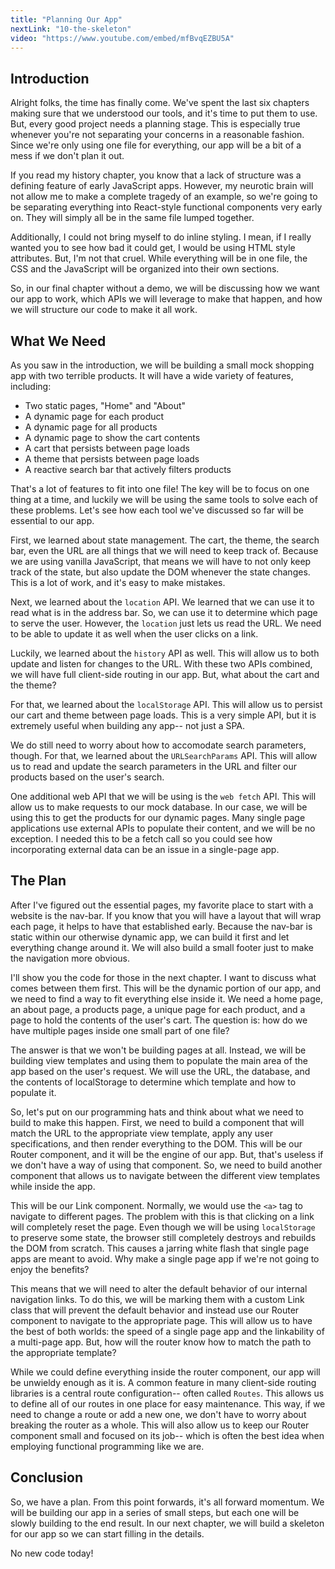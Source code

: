 ```yaml
---
title: "Planning Our App"
nextLink: "10-the-skeleton"
video: "https://www.youtube.com/embed/mfBvqEZBU5A"
---
```


## **Introduction**

Alright folks, the time has finally come. We've spent the last six chapters making sure that we understood our tools, and it's time to put them to use. But, every good project needs a planning stage. This is especially true whenever you're not separating your concerns in a reasonable fashion. Since we're only using one file for everything, our app will be a bit of a mess if we don't plan it out.

If you read my history chapter, you know that a lack of structure was a defining feature of early JavaScript apps. However, my neurotic brain will not allow me to make a complete tragedy of an example, so we're going to be separating everything into React-style functional components very early on. They will simply all be in the same file lumped together.

Additionally, I could not bring myself to do inline styling. I mean, if I really wanted you to see how bad it could get, I would be using HTML style attributes. But, I'm not that cruel. While everything will be in one file, the CSS and the JavaScript will be organized into their own sections.

So, in our final chapter without a demo, we will be discussing how we want our app to work, which APIs we will leverage to make that happen, and how we will structure our code to make it all work.

## **What We Need**

As you saw in the introduction, we will be building a small mock shopping app with two terrible products. It will have a wide variety of features, including:

- Two static pages, "Home" and "About"
- A dynamic page for each product
- A dynamic page for all products
- A dynamic page to show the cart contents
- A cart that persists between page loads
- A theme that persists between page loads
- A reactive search bar that actively filters products

That's a lot of features to fit into one file! The key will be to focus on one thing at a time, and luckily we will be using the same tools to solve each of these problems. Let's see how each tool we've discussed so far will be essential to our app.

First, we learned about state management. The cart, the theme, the search bar, even the URL are all things that we will need to keep track of. Because we are using vanilla JavaScript, that means we will have to not only keep track of the state, but also update the DOM whenever the state changes. This is a lot of work, and it's easy to make mistakes.

Next, we learned about the `location` API. We learned that we can use it to read what is in the address bar. So, we can use it to determine which page to serve the user. However, the `location` just lets us read the URL. We need to be able to update it as well when the user clicks on a link.

Luckily, we learned about the `history` API as well. This will allow us to both update and listen for changes to the URL. With these two APIs combined, we will have full client-side routing in our app. But, what about the cart and the theme?

For that, we learned about the `localStorage` API. This will allow us to persist our cart and theme between page loads. This is a very simple API, but it is extremely useful when building any app-- not just a SPA.

We do still need to worry about how to accomodate search parameters, though. For that, we learned about the `URLSearchParams` API. This will allow us to read and update the search parameters in the URL and filter our products based on the user's search.

One additional web API that we will be using is the `web fetch` API. This will allow us to make requests to our mock database. In our case, we will be using this to get the products for our dynamic pages. Many single page applications use external APIs to populate their content, and we will be no exception. I needed this to be a fetch call so you could see how incorporating external data can be an issue in a single-page app.

## **The Plan**

After I've figured out the essential pages, my favorite place to start with a website is the nav-bar. If you know that you will have a layout that will wrap each page, it helps to have that established early. Because the nav-bar is static within our otherwise dynamic app, we can build it first and let everything change around it. We will also build a small footer just to make the navigation more obvious.

I'll show you the code for those in the next chapter. I want to discuss what comes between them first. This will be the dynamic portion of our app, and we need to find a way to fit everything else inside it. We need a home page, an about page, a products page, a unique page for each product, and a page to hold the contents of the user's cart. The question is: how do we have multiple pages inside one small part of one file?

The answer is that we won't be building pages at all. Instead, we will be building view templates and using them to populate the main area of the app based on the user's request. We will use the URL, the database, and the contents of localStorage to determine which template and how to populate it.

So, let's put on our programming hats and think about what we need to build to make this happen. First, we need to build a component that will match the URL to the appropriate view template, apply any user specifications, and then render everything to the DOM. This will be our Router component, and it will be the engine of our app. But, that's useless if we don't have a way of using that component. So, we need to build another component that allows us to navigate between the different view templates while inside the app.

This will be our Link component. Normally, we would use the `<a>` tag to navigate to different pages. The problem with this is that clicking on a link will completely reset the page. Even though we will be using `localStorage` to preserve some state, the browser still completely destroys and rebuilds the DOM from scratch. This causes a jarring white flash that single page apps are meant to avoid. Why make a single page app if we're not going to enjoy the benefits?

This means that we will need to alter the default behavior of our internal navigation links. To do this, we will be marking them with a custom Link class that will prevent the default behavior and instead use our Router component to navigate to the appropriate page. This will allow us to have the best of both worlds: the speed of a single page app and the linkability of a multi-page app. But, how will the router know how to match the path to the appropriate template?

While we could define everything inside the router component, our app will be unwieldy enough as it is. A common feature in many client-side routing libraries is a central route configuration-- often called `Routes`. This allows us to define all of our routes in one place for easy maintenance. This way, if we need to change a route or add a new one, we don't have to worry about breaking the router as a whole. This will also allow us to keep our Router component small and focused on its job-- which is often the best idea when employing functional programming like we are.

## **Conclusion**

So, we have a plan. From this point forwards, it's all forward momentum. We will be building our app in a series of small steps, but each one will be slowly building to the end result. In our next chapter, we will build a skeleton for our app so we can start filling in the details.

No new code today!
